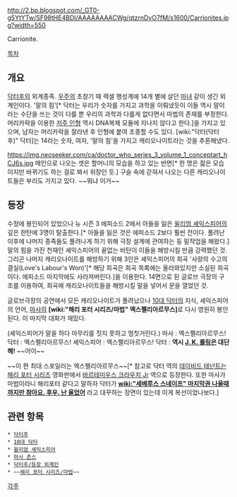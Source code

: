 http://2.bp.blogspot.com/_GT0-g5YtYTw/SF98tHE4BDI/AAAAAAAACWg/qtzrnDyO7fM/s1600/Carrionites.jpg?width=550

Carrionite.

[[목차]]
== 개요 ==
[[닥터후]]의 외계종족. [[우주]]의 초창기 때 렉셀 행성계에 14개 별에 살던 [[마녀]] 같이 생긴 외계인이다. '말의 힘'[* 닥터는 우리가 숫자를 가지고 과학을 이뤄냈듯이 이들 역시 말이라는 수단을 쓰는 것이 다를 뿐 우리의 과학과 다를게 없다면서 마법의 존재를 부정한다. 머리카락을 이용한 [[저주 인형]] 역시 DNA복제 모듈에 지나지 않다고 한다.]을 가지고 있으며, 남자는 머리카락을 잘라낸 후 인형에 붙여 조종할 수도 있다. [wiki:"닥터(닥터후)" 닥터]는 14라는 숫자, 여자, '말의 힘'을 가지고 캐리오나이트라는 것을 추론해냈다.

https://img.neoseeker.com/ca/doctor_who_series_3_volume_1_conceptart_hCJ6s.jpg
메인으로 나오는 셋은 할머니의 모습을 하고 있는 반면[* 한 명은 젊은 모습이지만 바뀌기도 하는 걸로 봐서 위장인 듯.] 구슬 속에 갇혀서 나오는 다른 캐리오나이트들은 부리도 가지고 있다. ~~뭐냐 이거~~

== 등장 ==
수정에 봉인되어 있었으나 뉴 시즌 3 에피소드 2에서 아들을 잃은 [[윌리엄 셰익스피어]]의 깊은 한탄에 3명이 탈출한다.[* 아들을 잃은 것은 에피소드 2보다 훨씬 전이다. 풀려난 이후에 나머지 종족들도 풀려나게 하기 위해 극장 설계에 관여하는 둥 밑작업을 해왔다.] 말의 힘을 가진 천재인 셰익스피어의 끝없는 비탄이 이들을 해방시킬 만큼 강력했던 것. 그리곤 나머지 캐리오나이트를 해방하기 위해 3인은 셰익스피어의 희곡 '사랑의 수고의 결실(Love's Labour's Won)'[* 해당 희곡은 희곡 목록에는 올라와있지만 소실된 희곡이다. 에피소드 마지막에도 사라져버린다.]을 이용한다. 14면으로 된 글로브 극장의 구조를 이용하여, 희곡에 캐리오나이트들을 해방시킬 말을 넣어서 문을 열었던 것.

글로브극장의 공연에서 모든 캐리오나이트가 풀려났으나 [[10대 닥터]]의 지식, 셰익스피어의 언어, [[마사 존스|마사]]의 '''[wiki:"해리 포터 시리즈/마법" 엑스펠리아르무스]'''로 다시 영원히 봉인된다. 이 마지막 대화가 재밌다. 

(셰익스피어가 말을 하다 마무리를 짓지 못하고 멈칫거린다.)
마사 : 엑스펠리아르무스!
닥터 : 엑스펠리아르무스!
셰익스피어 : 엑스펠리아르무스!
닥터 : '''역시 [[J. K. 롤링]]은 대단해!''' ~~어이~~

~~이 편 최대 스포일러는 엑스펠리아르무스~~[* 참고로 닥터 역의 [[데이비드 테넌트]]는 [[해리 포터 시리즈]] 영화판에서 [[바르테미우스 크라우치 Jr]] 역으로 등장한다. 또한 마사가 마법이라니 해리포터 같다고 말하자 닥터가 '''[[wiki:"세베루스 스네이프" 마지막권 나올때까지만 참아요. 후우. 난 울었어]]''' 라고 대꾸하는 장면이 있는데 이게 복선이었나보다.]


== 관련 항목 ==
 * [[닥터후]]
 * [[10대 닥터]]
 * [[윌리엄 셰익스피어]]
 * [[마사 존스]]
 * [[닥터후/등장 외계인]]
 * ~~[[해리 포터 시리즈/마법]]~~

[[각주]]
